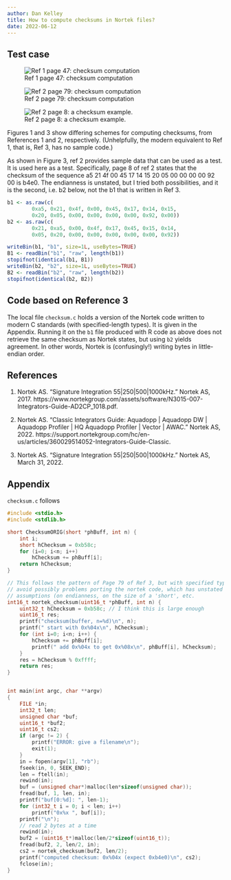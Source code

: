 ```yaml
---
author: Dan Kelley
title: How to compute checksums in Nortek files?
date: 2022-06-12
---
```


## Test case

![Ref 1 page 47: checksum computation](ref1_p47.png)

![Ref 2 page 79: checksum computation](ref3_p79.png)

![Ref 2 page 8: a checksum example.](ref3_p8.png)


Figures 1 and 3 show differing schemes for computing checksums, from References
1 and 2, respectively.  (Unhelpfully, the modern equivalent to Ref 1, that is,
Ref 3, has no sample code.)

As shown in Figure 3, ref 2 provides sample data that can be used as a test. It
is used here as a test. Specifically, page 8 of ref 2 states that the checksum
of the sequence a5 21 4f 00 45 17 14 15 20 05 00 00 00 00 92 00 is b4e0.  The
endianness is unstated, but I tried both possibilities, and it is the second,
i.e. b2 below, not the b1 that is written in Ref 3.

```r
b1 <- as.raw(c(
        0xa5, 0x21, 0x4f, 0x00, 0x45, 0x17, 0x14, 0x15,
        0x20, 0x05, 0x00, 0x00, 0x00, 0x00, 0x92, 0x00))
b2 <- as.raw(c(
        0x21, 0xa5, 0x00, 0x4f, 0x17, 0x45, 0x15, 0x14,
        0x05, 0x20, 0x00, 0x00, 0x00, 0x00, 0x00, 0x92))

writeBin(b1, "b1", size=1L, useBytes=TRUE)
B1 <- readBin("b1", "raw", length(b1))
stopifnot(identical(b1, B1))
writeBin(b2, "b2", size=1L, useBytes=TRUE)
B2 <- readBin("b2", "raw", length(b2))
stopifnot(identical(b2, B2))
```

## Code based on Reference 3

The local file `checksum.c` holds a version of the Nortek code written to
modern C standards (with specified-length types).  It is given in the
Appendix.  Running it on the `b1` file produced with R code as above does
not retrieve the same checksum as Nortek states, but using `b2` yields
agreement.  In other words, Nortek is (confusingly!) writing bytes in
little-endian order.

## References

1. Nortek AS. “Signature Integration 55|250|500|1000kHz.” Nortek AS, 2017.
  https://www.nortekgroup.com/assets/software/N3015-007-Integrators-Guide-AD2CP_1018.pdf.

2. Nortek AS. “Classic Integrators Guide: Aquadopp | Aquadopp DW | Aquadopp
   Profiler | HQ Aquadopp Profiler | Vector | AWAC.” Nortek AS, 2022.
   https://support.nortekgroup.com/hc/en-us/articles/360029514052-Integrators-Guide-Classic.

3. Nortek AS. “Signature Integration 55|250|500|1000kHz.” Nortek AS, March 31, 2022.


## Appendix

`checksum.c` follows
```C
#include <stdio.h>
#include <stdlib.h>

short ChecksumORIG(short *phBuff, int n) {
    int i;
    short hChecksum = 0xb58c;
    for (i=0; i<n; i++)
        hChecksum += phBuff[i];
    return hChecksum;
}

// This follows the pattern of Page 79 of Ref 3, but with specified types, to
// avoid possibly problems porting the nortek code, which has unstated
// assumptions (on endianness, on the size of a 'short', etc.
int16_t nortek_checksum(uint16_t *phBuff, int n) {
    uint32_t hChecksum = 0xb58c; // I think this is large enough
    uint16_t res;
    printf("checksum(buffer, n=%d)\n", n);
    printf(" start with 0x%04x\n", hChecksum);
    for (int i=0; i<n; i++) {
        hChecksum += phBuff[i];
        printf(" add 0x%04x to get 0x%08x\n", phBuff[i], hChecksum);
    }
    res = hChecksum % 0xffff;
    return res;
}


int main(int argc, char **argv)
{
    FILE *in;
    int32_t len;
    unsigned char *buf;
    uint16_t *buf2;
    uint16_t cs2;
    if (argc != 2) {
        printf("ERROR: give a filename\n");
        exit(1);
    }
    in = fopen(argv[1], "rb");
    fseek(in, 0, SEEK_END);
    len = ftell(in);
    rewind(in);
    buf = (unsigned char*)malloc(len*sizeof(unsigned char));
    fread(buf, 1, len, in);
    printf("buf[0:%d]: ", len-1);
    for (int32_t i = 0; i < len; i++)
        printf("0x%x ", buf[i]);
    printf("\n");
    // read 2 bytes at a time
    rewind(in);
    buf2 = (uint16_t*)malloc(len/2*sizeof(uint16_t));
    fread(buf2, 2, len/2, in);
    cs2 = nortek_checksum(buf2, len/2);
    printf("computed checksum: 0x%04x (expect 0xb4e0)\n", cs2);
    fclose(in);
}
```


